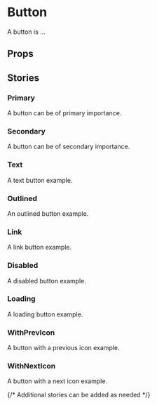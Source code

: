
<Meta of={ButtonStories} />

# Button

A button is ...

<Primary />

## Props

<Controls />

## Stories

### Primary

A button can be of primary importance.

<Story of={ButtonStories.Primary} />

<Source of={ButtonStories.Primary} />

### Secondary

A button can be of secondary importance.

<Story of={ButtonStories.Secondary} />

<Source of={ButtonStories.Secondary} />

### Text

A text button example.

<Story of={ButtonStories.Text} />

<Source of={ButtonStories.Text} />

### Outlined

An outlined button example.

<Story of={ButtonStories.Outlined} />

<Source of={ButtonStories.Outlined} />

### Link

A link button example.

<Story of={ButtonStories.Link} />

<Source of={ButtonStories.Link} />

### Disabled

A disabled button example.

<Story of={ButtonStories.Disabled} />

<Source of={ButtonStories.Disabled} />

### Loading

A loading button example.

<Story of={ButtonStories.Loading} />

<Source of={ButtonStories.Loading} />

### WithPrevIcon

A button with a previous icon example.

<Story of={ButtonStories.WithPrevIcon} />

<Source of={ButtonStories.WithPrevIcon} />

### WithNextIcon

A button with a next icon example.

<Story of={ButtonStories.WithNextIcon} />

<Source of={ButtonStories.WithNextIcon} />

{/* Additional stories can be added as needed */}
